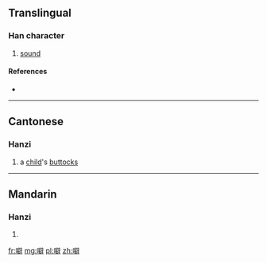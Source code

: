 ==Translingual==

===Han character===
{{Han char|rn=30|rad=口|as=13|sn=16|four=|canj=口尸口十 (RSRJ)|ids=⿰[[口]][[辟]]}}

# [[sound]]

====References====
* {{Han ref|kx=0211.121|hdz=10695.030|uh=567C|ud=22140}}

----

==Cantonese==

===Hanzi===
{{yue-hanzi|jyut=[[pek1]], [[pet1]], [[pet6]]|y=pek1, pet1, pet6}}

# a [[child]]'s [[buttocks]]

----

==Mandarin==

===Hanzi===
{{cmn-hanzi|pin=[[pī]] ([[pi1]])|wg=p'i<sup>1</sup>}}

# {{defn|lang=cmn|sort=口13}}

[[fr:噼]]
[[mg:噼]]
[[pl:噼]]
[[zh:噼]]